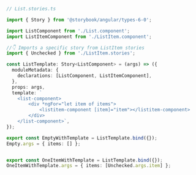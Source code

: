```ts
// List.stories.ts

import { Story } from '@storybook/angular/types-6-0';

import ListComponent from './List.component';
import ListItemComponent from './ListItem.component';

//👇 Imports a specific story from ListItem stories
import { Unchecked } from './ListItem.stories';

const ListTemplate: Story<ListComponent> = (args) => ({
  moduleMetadata: {
    declarations: [ListComponent, ListItemComponent],
  },
  props: args,
  template: `
    <list-component>
        <div *ngFor="let item of items">
            <listitem-component [item]="item"></listitem-component>
        </div>
    </list-component>`,
});

export const EmptyWithTemplate = ListTemplate.bind({});
Empty.args = { items: [] };


export const OneItemWithTemplate = ListTemplate.bind({});
OneItemWithTemplate.args = { items: [Unchecked.args.item] };
```